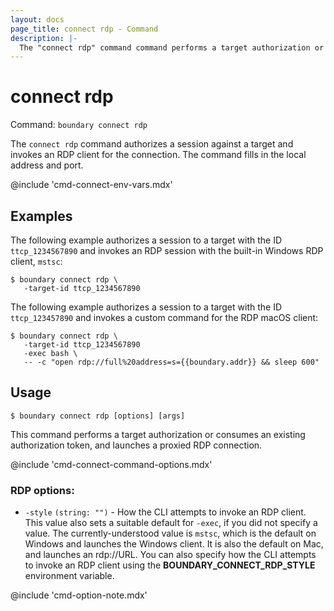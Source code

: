 ```yaml
---
layout: docs
page_title: connect rdp - Command
description: |-
  The "connect rdp" command command performs a target authorization or consumes an existing authorization token, and launches a proxied rdp connection.
---
```


# connect rdp

Command: `boundary connect rdp`

The `connect rdp` command authorizes a session against a target and invokes an RDP client for the connection.
The command fills in the local address and port.

@include 'cmd-connect-env-vars.mdx'

## Examples

The following example authorizes a session to a target with the ID `ttcp_1234567890` and invokes an RDP session with the built-in Windows RDP client, `mstsc`:

```shell-session
$ boundary connect rdp \
   -target-id ttcp_1234567890
```

The following example authorizes a session to a target with the ID `ttcp_123457890` and invokes a custom command for the RDP macOS client:

```shell-session
$ boundary connect rdp \
   -target-id ttcp_1234567890
   -exec bash \
   -- -c "open rdp://full%20address=s={{boundary.addr}} && sleep 600"
```

## Usage

<CodeBlockConfig hideClipboard>

```shell-session
$ boundary connect rdp [options] [args]
```

</CodeBlockConfig>

This command performs a target authorization or consumes an existing authorization token, and launches a proxied RDP connection.

@include 'cmd-connect-command-options.mdx'

### RDP options:

- `-style` `(string: "")` - How the CLI attempts to invoke an RDP client.
This value also sets a suitable default for `-exec`, if you did not specify a value.
The currently-understood value is `mstsc`, which is the default on Windows and launches the Windows client.
It is also the default on Mac, and launches an rdp://URL.
You can also specify how the CLI attempts to invoke an RDP client using the **BOUNDARY_CONNECT_RDP_STYLE** environment variable.

@include 'cmd-option-note.mdx'